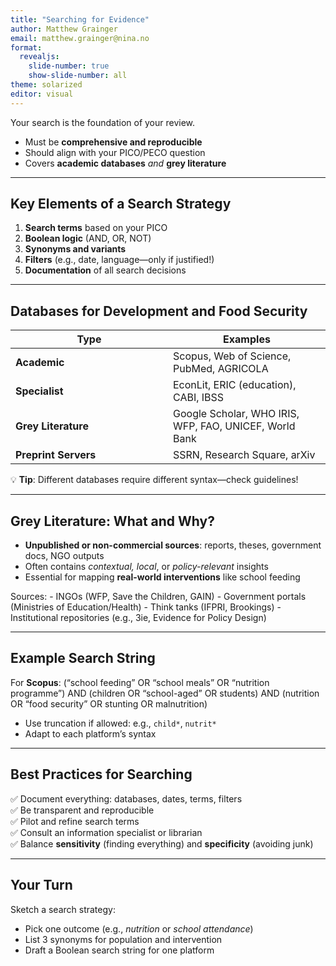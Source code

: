 ```yaml
---
title: "Searching for Evidence"
author: Matthew Grainger
email: matthew.grainger@nina.no
format:
  revealjs:
    slide-number: true
    show-slide-number: all
theme: solarized
editor: visual
---
```


Your search is the foundation of your review.

-   Must be **comprehensive and reproducible**
-   Should align with your PICO/PECO question
-   Covers **academic databases** *and* **grey literature**

------------------------------------------------------------------------

## Key Elements of a Search Strategy

1.  **Search terms** based on your PICO
2.  **Boolean logic** (AND, OR, NOT)
3.  **Synonyms and variants**
4.  **Filters** (e.g., date, language—only if justified!)
5.  **Documentation** of all search decisions

------------------------------------------------------------------------

## Databases for Development and Food Security

| Type | Examples |
|----|----|
| **Academic** | Scopus, Web of Science, PubMed, AGRICOLA |
| **Specialist** | EconLit, ERIC (education), CABI, IBSS |
| **Grey Literature** | Google Scholar, WHO IRIS, WFP, FAO, UNICEF, World Bank |
| **Preprint Servers** | SSRN, Research Square, arXiv |

💡 **Tip**: Different databases require different syntax—check guidelines!

------------------------------------------------------------------------

## Grey Literature: What and Why?

-   **Unpublished or non-commercial sources**: reports, theses, government docs, NGO outputs
-   Often contains *contextual, local*, or *policy-relevant* insights
-   Essential for mapping **real-world interventions** like school feeding

Sources: - INGOs (WFP, Save the Children, GAIN) - Government portals (Ministries of Education/Health) - Think tanks (IFPRI, Brookings) - Institutional repositories (e.g., 3ie, Evidence for Policy Design)

------------------------------------------------------------------------

## Example Search String

For **Scopus**: ("school feeding" OR "school meals" OR "nutrition programme") AND (children OR "school-aged" OR students) AND (nutrition OR "food security" OR stunting OR malnutrition)

-   Use truncation if allowed: e.g., `child*`, `nutrit*`
-   Adapt to each platform’s syntax

------------------------------------------------------------------------

## Best Practices for Searching

✅ Document everything: databases, dates, terms, filters\
✅ Be transparent and reproducible\
✅ Pilot and refine search terms\
✅ Consult an information specialist or librarian\
✅ Balance **sensitivity** (finding everything) and **specificity** (avoiding junk)

------------------------------------------------------------------------

## Your Turn

Sketch a search strategy:

-   Pick one outcome (e.g., *nutrition* or *school attendance*)
-   List 3 synonyms for population and intervention
-   Draft a Boolean search string for one platform

